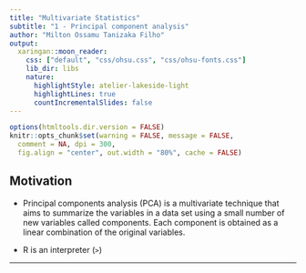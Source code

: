 ```yaml
---
title: "Multivariate Statistics"
subtitle: "1 - Principal component analysis"
author: "Milton Ossamu Tanizaka Filho"
output:
  xaringan::moon_reader:
    css: ["default", "css/ohsu.css", "css/ohsu-fonts.css"]
    lib_dir: libs
    nature:
      highlightStyle: atelier-lakeside-light
      highlightLines: true
      countIncrementalSlides: false
---
```


```r
options(htmltools.dir.version = FALSE)
knitr::opts_chunk$set(warning = FALSE, message = FALSE, 
  comment = NA, dpi = 300,
  fig.align = "center", out.width = "80%", cache = FALSE)

```

## Motivation

- Principal components analysis (PCA) is a multivariate technique that
aims to summarize the variables in a data set using a small number of new
variables called components. Each component is obtained as a linear
combination of the original variables.

* R is an interpreter (`>`)


---

